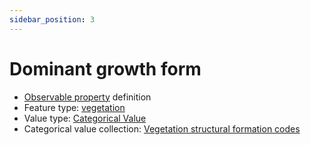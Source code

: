 ```yaml
---
sidebar_position: 3
---
```



# Dominant growth form

- [Observable property](/viewers/dawe-vocabs?uri=https://linked.data.gov.au/def/test/dawe-cv/4a550407-5158-497c-982a-9f1b662b73e9) definition
- Feature type: [vegetation](http://linked.data.gov.au/def/tern-cv/2be2d5ce-ca9d-4dff-8e79-948983944f95)
- Value type: [Categorical Value](https://w3id.org/tern/ontologies/tern/CategoricalValue)
- Categorical value collection: [Vegetation structural formation codes](/viewers/dawe-vocabs?uri=https://linked.data.gov.au/def/test/dawe-cv/6e9baf51-566e-4a5d-93c4-a6e097dc364d)

<Example protocolModule="vegetation-mapping" observableProperty="https://linked.data.gov.au/def/test/dawe-cv/4a550407-5158-497c-982a-9f1b662b73e9" />
